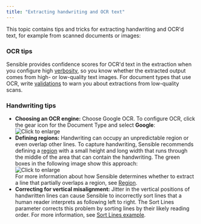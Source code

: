 ```yaml
---
title: "Extracting handwriting and OCR text"
---
```




This topic contains tips and tricks for extracting handwriting and OCR'd text, for example from scanned documents or images:

### OCR tips

Sensible provides confidence scores for OCR'd text in the extraction when you configure high [verbosity](/senseml-reference/config-settings/verbosity), so you know whether the extracted output comes from high- or low-quality text images. For document types that use OCR, write [validations](/best-practices/validate-extractions) to warn you about extractions from low-quality scans.

### Handwriting tips

* **Choosing an OCR engine:** Choose Google OCR. To configure OCR, click the gear icon for the Document Type and select **Google**:  
![Click to enlarge](/images/merge_lines_ocr_1.png)
* **Defining regions:** Handwriting can occupy an unpredictable region or even overlap other lines. To capture handwriting, Sensible recommends defining a [region](/senseml-reference/methods/region) with a small height and long width that runs through the middle of the area that can contain the handwriting. The green boxes in the following image show this approach:  
![Click to enlarge](/images/handwriting_1.png)  
For more information about how Sensible determines whether to extract a line that partially overlaps a region, see [Region](/senseml-reference/methods/region).
* **Correcting for vertical misalignment:** Jitter in the vertical positions of handwritten lines can cause Sensible to incorrectly sort lines that a human reader interprets as following left to right. The Sort Lines parameter corrects this problem by sorting lines by their likely reading order. For more information, see [Sort Lines example](/senseml-reference/field-query-object/method#sort-line-example).